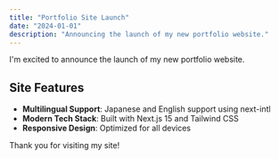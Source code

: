 ```yaml
---
title: "Portfolio Site Launch"
date: "2024-01-01"
description: "Announcing the launch of my new portfolio website."
---
```


I'm excited to announce the launch of my new portfolio website.

## Site Features

- **Multilingual Support**: Japanese and English support using next-intl
- **Modern Tech Stack**: Built with Next.js 15 and Tailwind CSS
- **Responsive Design**: Optimized for all devices

Thank you for visiting my site!
